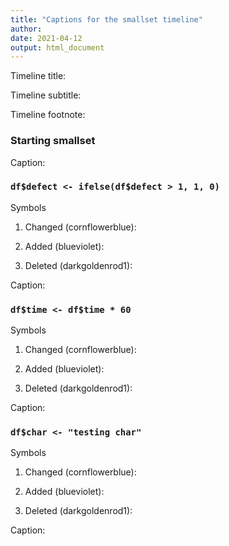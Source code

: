 ```yaml
---
title: "Captions for the smallset timeline"
author: 
date: 2021-04-12
output: html_document
---
```


Timeline title: 

Timeline subtitle: 

Timeline footnote: 

### Starting smallset

Caption: 

### `df$defect <- ifelse(df$defect > 1, 1, 0)`

Symbols

1. Changed (cornflowerblue):

2. Added (blueviolet):

3. Deleted (darkgoldenrod1):

Caption: 

### `df$time <- df$time * 60`

Symbols

1. Changed (cornflowerblue):

2. Added (blueviolet):

3. Deleted (darkgoldenrod1):

Caption: 

### `df$char <- "testing char"`

Symbols

1. Changed (cornflowerblue):

2. Added (blueviolet):

3. Deleted (darkgoldenrod1):

Caption: 
